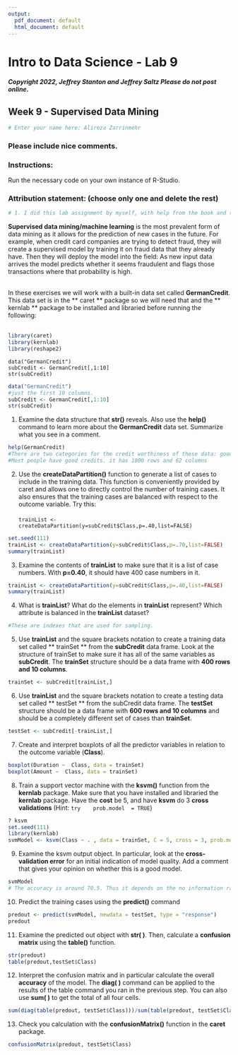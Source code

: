 ```yaml
---
output:
  pdf_document: default
  html_document: default
---
```


# Intro to Data Science - Lab 9
##### Copyright 2022, Jeffrey Stanton and Jeffrey Saltz   Please do not post online.

## Week 9 - Supervised	Data	Mining

```r
# Enter your name here: Alireza Zarrinmehr
```

### Please include nice comments. <br>
### Instructions: 
Run the necessary code on your own instance of R-Studio.

### Attribution statement: (choose only one and delete the rest)

```r
# 1. I did this lab assignment by myself, with help from the book and the professor.
```

**Supervised	data	mining/machine	learning**	is	the	most	prevalent	form	 of	data	mining	as	it	allows	for	the	prediction	of	new	cases	in	the	future.	For	example,	when	credit	card	companies	are	trying	to	detect	fraud,	they	will	create	a	supervised	model	by	training	it	on	fraud	data	that	they	already	have.	Then	they	will	deploy	the	
model	into	the	field:	As	new	input	data	arrives the	model	predicts	whether	it	seems	fraudulent	and	flags	those	transactions	where	that	probability	is	high.	<br><br>

In	these	exercises	we	will	work	with	a	built-in	data	set	called	**GermanCredit**.	This	data	set	is	in	the	** caret **	package	so	we	will	need	that	and	the	** kernlab **	package	to	be	installed	and	 libraried 	before	running	the	following:<br><br>	
```r
library(caret)
library(kernlab)
library(reshape2)
```

```
data("GermanCredit")
subCredit <- GermanCredit[,1:10]
str(subCredit)

```


```r
data("GermanCredit")
#just the first 10 columns.
subCredit <- GermanCredit[,1:10]
str(subCredit)
```

1. Examine the data structure that **str()** reveals. Also use the **help()** command to
learn more about the **GermanCredit** data set. Summarize what you see in a
comment.

```r
help(GermanCredit)
#There are two categories for the credit worthiness of these data: good and bad
#Most people have good credits. it has 1000 rows and 62 columns
```

2. Use the **createDataPartition()** function to generate a list of cases to include in
the training data. This function is conveniently provided by caret and allows one
to directly control the number of training cases. It also ensures that the training
cases are balanced with respect to the outcome variable. Try this:<br><br> `trainList <- createDataPartition(y=subCredit$Class,p=.40,list=FALSE)`

```r
set.seed(111)
trainList <- createDataPartition(y=subCredit$Class,p=.70,list=FALSE)
summary(trainList)
```

3. Examine the contents of **trainList** to make sure that it is a list of case numbers. With **p=0.40**, it should have 400 case numbers in it.

```r
trainList <- createDataPartition(y=subCredit$Class,p=.40,list=FALSE)
summary(trainList)
```

4. What is **trainList**? What do the elements in **trainList** represent? Which attribute is balanced in the **trainList** dataset?

```r
#These are indexes that are used for sampling.
```

5. Use **trainList** and the square brackets notation to create a training data set called ** trainSet ** from the **subCredit** data frame. Look at the structure of trainSet to
make sure it has all of the same variables as **subCredit**. The **trainSet** structure
should be a data frame with **400 rows and 10 columns**.

```r
trainSet <- subCredit[trainList,]
```

6. Use **trainList** and the square brackets notation to create a testing data set called ** testSet ** from the subCredit data frame. The **testSet** structure should be a data
frame with **600 rows and 10 columns** and should be a completely different set of cases than **trainSet**.

```r
testSet <- subCredit[-trainList,]
```

7. Create	and	interpret	boxplots	of	all the	predictor	variables in	relation	to	the outcome	variable	(**Class**).

```r
boxplot(Duration ~  Class, data = trainSet)
boxplot(Amount ~  Class, data = trainSet)
```

8. Train	a	support	vector	machine	with	the	**ksvm()**	function	from	the **kernlab** package.	Make	sure	that	you	have	installed	and	libraried	the **kernlab** package.
Have	the	**cost** be	5,	and	have	**ksvm**	do	3	**cross	validations**	(Hint:	`try	prob.model	= TRUE`)

```r
? ksvm
set.seed(111)
library(kernlab)
svmModel <- ksvm(Class ~ . , data = trainSet, C = 5, cross = 3, prob.model = TRUE)

```

9. Examine	the	ksvm output	object.	In	particular,	look	at	the **cross-validation	error** for	an	initial	indication	of	model	quality.	Add	a	comment	that	gives	your	opinion on	whether	this	is	a	good	model.

```r
svmModel
# The accuracy is around 70.5. Thus it depends on the no information rate. If the accuracy is more than no information rate, this is a good model.
```

10. Predict	the	training	cases	using	the	**predict()**	command

```r
predout <- predict(svmModel, newdata = testSet, type = "response")
predout
```

11. Examine	the	predicted	out	object	with	**str(	)**.	Then,	calculate	a **confusion	matrix** using	the	**table()**	function.

```r
str(predout)
table(predout,testSet$Class)
```

12. Interpret	the	confusion	matrix	and	in	particular	calculate	the	overall **accuracy**	of the	model.	The	**diag(	)**	command	can	be	applied	to	the	results	of	the	table
command	you	ran	in	the	previous	step.	You	can	also	use	**sum(	)**	to	get	the	total	of
all	four	cells.

```r
sum(diag(table(predout, testSet$Class)))/sum(table(predout, testSet$Class))
```

13. Check	you	calculation	with the	**confusionMatrix()**	function	in	the	**caret**	package.

```r
confusionMatrix(predout, testSet$Class)
```

